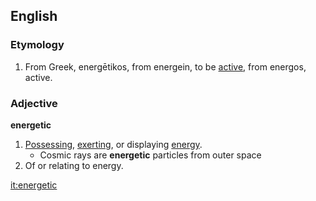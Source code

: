 ==English==
=== Etymology ===
#From Greek, energētikos, from energein, to be [[active]], from energos, active.

=== Adjective ===
'''energetic'''
#[[Possessing]], [[exerting]], or displaying [[energy]].
#* Cosmic rays are '''energetic''' particles from outer space
#Of or relating to energy.

[[it:energetic]]